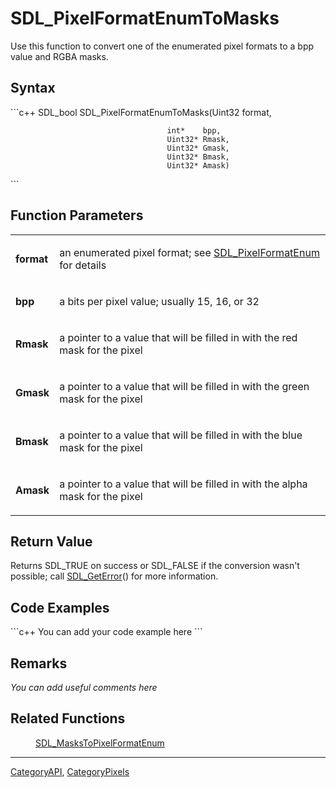 <!-- pragma section-numbers off -->
<!-- pragma disable-camelcase -->

= SDL_PixelFormatEnumToMasks =
Use this function to convert one of the enumerated pixel formats to a bpp value and RGBA masks.


== Syntax ==
```c++
SDL_bool SDL_PixelFormatEnumToMasks(Uint32  format,
                                    int*    bpp,
                                    Uint32* Rmask,
                                    Uint32* Gmask,
                                    Uint32* Bmask,
                                    Uint32* Amask)		
```

== Function Parameters ==
{|
|'''format'''
|an enumerated pixel format; see [[SDL_PixelFormatEnum]] for details
|-
|'''bpp'''
|a bits per pixel value; usually 15, 16, or 32
|-
|'''Rmask'''
|a pointer to a value that will be filled in with the red mask for the pixel
|-
|'''Gmask'''
|a pointer to a value that will be filled in with the green mask for the pixel
|-
|'''Bmask'''
|a pointer to a value that will be filled in with the blue mask for the pixel
|-
|'''Amask'''
|a pointer to a value that will be filled in with the alpha mask for the pixel
|}

== Return Value ==
Returns SDL_TRUE on success or SDL_FALSE if the conversion wasn't possible; call [[SDL_GetError]]() for more information.

== Code Examples ==
```c++
You can add your code example here
```

== Remarks ==
''You can add useful comments here''

== Related Functions ==
:[[SDL_MasksToPixelFormatEnum]]

----
[[CategoryAPI]], [[CategoryPixels]]
